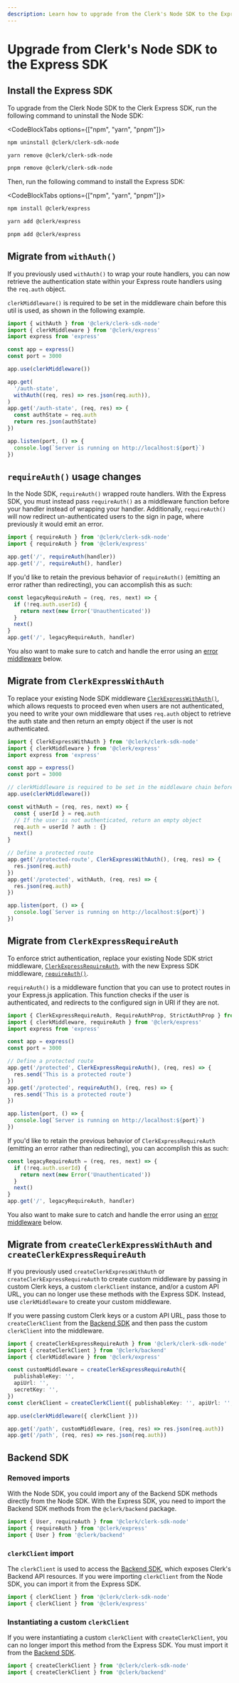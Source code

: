 ```yaml
---
description: Learn how to upgrade from the Clerk's Node SDK to the Express SDK.
---
```


# Upgrade from Clerk's Node SDK to the Express SDK

## Install the Express SDK

To upgrade from the Clerk Node SDK to the Clerk Express SDK, run the following command to uninstall the Node SDK:

<CodeBlockTabs options={["npm", "yarn", "pnpm"]}>
  ```sh {{ filename: 'terminal' }}
  npm uninstall @clerk/clerk-sdk-node
  ```

  ```sh {{ filename: 'terminal' }}
  yarn remove @clerk/clerk-sdk-node
  ```

  ```sh {{ filename: 'terminal' }}
  pnpm remove @clerk/clerk-sdk-node
  ```
</CodeBlockTabs>

Then, run the following command to install the Express SDK:

<CodeBlockTabs options={["npm", "yarn", "pnpm"]}>
  ```sh {{ filename: 'terminal' }}
  npm install @clerk/express
  ```

  ```sh {{ filename: 'terminal' }}
  yarn add @clerk/express
  ```

  ```sh {{ filename: 'terminal' }}
  pnpm add @clerk/express
  ```
</CodeBlockTabs>

## Migrate from `withAuth()`

If you previously used `withAuth()` to wrap your route handlers, you can now retrieve the authentication state within your Express route handlers using the `req.auth` object.

`clerkMiddleware()` is required to be set in the middleware chain before this util is used, as shown in the following example.

```ts {{ del: [1, [10, 13]], ins: [2, 8, [14, 17]] }}
import { withAuth } from '@clerk/clerk-sdk-node'
import { clerkMiddleware } from '@clerk/express'
import express from 'express'

const app = express()
const port = 3000

app.use(clerkMiddleware())

app.get(
  '/auth-state',
  withAuth((req, res) => res.json(req.auth)),
)
app.get('/auth-state', (req, res) => {
  const authState = req.auth
  return res.json(authState)
})

app.listen(port, () => {
  console.log(`Server is running on http://localhost:${port}`)
})
```

## `requireAuth()` usage changes

In the Node SDK, `requireAuth()` wrapped route handlers. With the Express SDK, you must instead pass `requireAuth()` as a middleware function before your handler instead of wrapping your handler. Additionally, `requireAuth()` will now redirect un-authenticated users to the sign in page, where previously it would emit an error.

```ts {{ del: [1, 4], ins: [2, 5] }}
import { requireAuth } from '@clerk/clerk-sdk-node'
import { requireAuth } from '@clerk/express'

app.get('/', requireAuth(handler))
app.get('/', requireAuth(), handler)
```

If you'd like to retain the previous behavior of `requireAuth()` (emitting an error rather than redirecting), you can accomplish this as such:

```ts
const legacyRequireAuth = (req, res, next) => {
  if (!req.auth.userId) {
    return next(new Error('Unauthenticated'))
  }
  next()
}
app.get('/', legacyRequireAuth, handler)
```

You also want to make sure to catch and handle the error using an [error middleware](https://expressjs.com/en/guide/error-handling.html) below.

## Migrate from `ClerkExpressWithAuth`

To replace your existing Node SDK middleware [`ClerkExpressWithAuth()`](/docs/backend-requests/session-requests/handling/nodejs), which allows requests to proceed even when users are not authenticated, you need to write your own middleware that uses `req.auth` object to retrieve the auth state and then return an empty object if the user is not authenticated.

```ts {{ del: [1, [19, 21]], ins: [2, 8, 9, [11, 16], [22, 24]] }}
import { ClerkExpressWithAuth } from '@clerk/clerk-sdk-node'
import { clerkMiddleware } from '@clerk/express'
import express from 'express'

const app = express()
const port = 3000

// clerkMiddleware is required to be set in the middleware chain before req.auth is used
app.use(clerkMiddleware())

const withAuth = (req, res, next) => {
  const { userId } = req.auth
  // If the user is not authenticated, return an empty object
  req.auth = userId ? auth : {}
  next()
}

// Define a protected route
app.get('/protected-route', ClerkExpressWithAuth(), (req, res) => {
  res.json(req.auth)
})
app.get('/protected', withAuth, (req, res) => {
  res.json(req.auth)
})

app.listen(port, () => {
  console.log(`Server is running on http://localhost:${port}`)
})
```

## Migrate from `ClerkExpressRequireAuth`

To enforce strict authentication, replace your existing Node SDK strict middleware, [`ClerkExpressRequireAuth`](/docs/backend-requests/session-requests/handling/nodejs), with the new Express SDK middleware, [`requireAuth()`](/docs/backend-requests/session-requests/handling/nodejs#require-auth).

`requireAuth()` is a middleware function that you can use to protect routes in your Express.js application. This function checks if the user is authenticated, and redirects to the configured sign in URl if they are not.

```ts {{ del: [1, [9, 11]], ins: [2, 3, [12, 14]] }}
import { ClerkExpressRequireAuth, RequireAuthProp, StrictAuthProp } from '@clerk/clerk-sdk-node'
import { clerkMiddleware, requireAuth } from '@clerk/express'
import express from 'express'

const app = express()
const port = 3000

// Define a protected route
app.get('/protected', ClerkExpressRequireAuth(), (req, res) => {
  res.send('This is a protected route')
})
app.get('/protected', requireAuth(), (req, res) => {
  res.send('This is a protected route')
})

app.listen(port, () => {
  console.log(`Server is running on http://localhost:${port}`)
})
```

If you'd like to retain the previous behavior of `ClerkExpressRequireAuth` (emitting an error rather than redirecting), you can accomplish this as such:

```ts
const legacyRequireAuth = (req, res, next) => {
  if (!req.auth.userId) {
    return next(new Error('Unauthenticated'))
  }
  next()
}
app.get('/', legacyRequireAuth, handler)
```

You also want to make sure to catch and handle the error using an [error middleware](https://expressjs.com/en/guide/error-handling.html) below.

## Migrate from `createClerkExpressWithAuth` and `createClerkExpressRequireAuth`

If you previously used `createClerkExpressWithAuth` or `createClerkExpressRequireAuth` to create custom middleware by passing in custom Clerk keys, a custom `clerkClient` instance, and/or a custom API URL, you can no longer use these methods with the Express SDK. Instead, use `clerkMiddleware` to create your custom middleware.

If you were passing custom Clerk keys or a custom API URL, pass those to `createClerkClient` from the [Backend SDK](/docs/references/backend/overview#usage) and then pass the custom `clerkClient` into the middleware.

```ts {{ del: [1, [5, 9], 14], ins: [2, 3, 10, 12, 15] }}
import { createClerkExpressRequireAuth } from '@clerk/clerk-sdk-node'
import { createClerkClient } from '@clerk/backend'
import { clerkMiddleware } from '@clerk/express'

const customMiddleware = createClerkExpressRequireAuth({
  publishableKey: '',
  apiUrl: '',
  secretKey: '',
})
const clerkClient = createClerkClient({ publishableKey: '', apiUrl: '', secretKey: '' })

app.use(clerkMiddleware({ clerkClient }))

app.get('/path', customMiddleware, (req, res) => res.json(req.auth))
app.get('/path', (req, res) => res.json(req.auth))
```

## Backend SDK

### Removed imports

With the Node SDK, you could import any of the Backend SDK methods directly from the Node SDK. With the Express SDK, you need to import the Backend SDK methods from the `@clerk/backend` package.

```ts {{ del: [1], ins: [2, 3] }}
import { User, requireAuth } from '@clerk/clerk-sdk-node'
import { requireAuth } from '@clerk/express'
import { User } from '@clerk/backend'
```

### `clerkClient` import

The `clerkClient` is used to access the [Backend SDK](/docs/references/backend/overview), which exposes Clerk's Backend API resources. If you were importing `clerkClient` from the Node SDK, you can import it from the Express SDK.

```ts {{ del: [1], ins: [2] }}
import { clerkClient } from '@clerk/clerk-sdk-node'
import { clerkClient } from '@clerk/express'
```

### Instantiating a custom `clerkClient`

If you were instantiating a custom `clerkClient` with `createClerkClient`, you can no longer import this method from the Express SDK. You must import it from the [Backend SDK](/docs/references/backend/overview#usage).

```ts {{ del: [1], ins: [2] }}
import { createClerkClient } from '@clerk/clerk-sdk-node'
import { createClerkClient } from '@clerk/backend'
```
